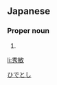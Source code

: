 ==Japanese==
{{ja-kanjitab|秀|敏}}

===Proper noun===
{{ja-pos|proper|ひでとし}}

# {{given name|male|lang=ja|sort=ひでとし}}

[[Category:Japanese male given names|ひでとし]]

[[li:秀敏]]
